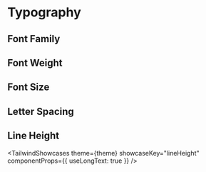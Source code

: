 
# Typography

## Font Family

<TailwindShowcases theme={theme} showcaseKey="fontFamily" />

## Font Weight

<TailwindShowcases theme={theme} showcaseKey="fontWeight" />

## Font Size

<TailwindShowcases theme={theme} showcaseKey="fontSize" />

## Letter Spacing

<TailwindShowcases theme={theme} showcaseKey="letterSpacing" />

## Line Height

<TailwindShowcases
  theme={theme}
  showcaseKey="lineHeight"
  componentProps={{ useLongText: true }}
/>
